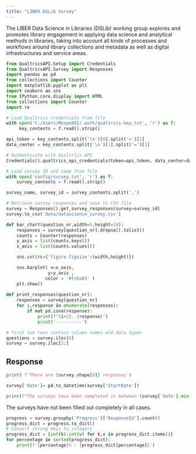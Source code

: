 ```yaml
---
title: "LIBER DSLib Survey"
---
```


The LIBER Data Science in Libraries (DSLib) working group explores and promotes library engagement in applying data science and analytical methods in libraries, taking into account all kinds of processes and workflows around library collections and metadata as well as digital infrastructures and service areas.

```python
from QualtricsAPI.Setup import Credentials
from QualtricsAPI.Survey import Responses
import pandas as pd
from collections import Counter
import matplotlib.pyplot as plt
import seaborn as sns   
from IPython.core.display import HTML
from collections import Counter
import re
```

```python
# Load Qualtrics credentials from file
with open('C:/Users/Moope001/.auth/qualtrics-key.txt', 'r') as f:
     key_contents = f.read().strip()
```

```python

api_token = key_contents.split('\n')[0].split('=')[1]
data_center = key_contents.split('\n')[1].split('=')[1]

# Authenticate with Qualtrics API
Credentials().qualtrics_api_credentials(token=api_token, data_center=data_center)
```

```python
# Load survey ID and name from file
with open('config/survey.txt', 'r') as f:
    survey_contents = f.read().strip()

survey_name, survey_id = survey_contents.split(',')

# Retrieve survey responses and save to CSV file
survey = Responses().get_survey_responses(survey=survey_id)
survey.to_csv('data/datascience_survey.csv')
```


```python
def bar_chart(question_nr,width=5,height=10):
    responses = survey[question_nr].dropna().tolist()
    counts = Counter(responses)
    y_axis = list(counts.keys())
    x_axis = list(counts.values())

    sns.set(rc={'figure.figsize':(width,height)})

    sns.barplot( x=x_axis, 
                y=y_axis , 
               color = '#fcba03' )
    plt.show()
    
def print_responses(question_nr):
    responses = survey[question_nr]
    for i,response in enumerate(responses):
        if not pd.isna(response):
            print(f"{i+2}. {response}")
            print('----------')
```


```python
# first two rows contain column names and data types
questions = survey.iloc[0]
survey = survey.iloc[2:]
```

## Response


```python
print( f'There are {survey.shape[0]} responses')
```

```python
survey['date']= pd.to_datetime(survey['StartDate'])
```


```python
print(f"The surveys have been completed in between {survey['date'].min().strftime('%Y-%m-%d')} and {survey['date'].max().strftime('%Y-%m-%d')}")
```

The surveys have not been filled out completely in all cases.


```python
progress = survey.groupby('Progress')['ResponseId'].count()
progress_dict = progress.to_dict()
# Convert string keys to integers
progress_dict = {int(k):int(v) for k,v in progress_dict.items()}
for percentage in sorted(progress_dict):
    print(f'{percentage}% : {progress_dict[percentage]}')
```
